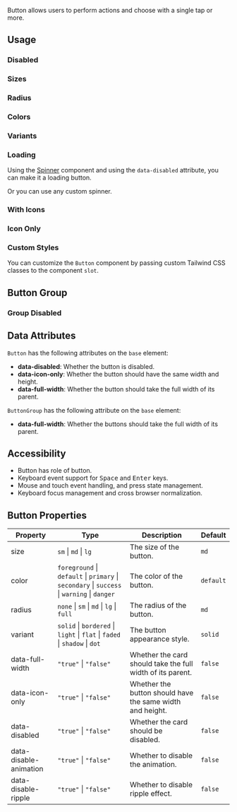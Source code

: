 
Button allows users to perform actions and choose with a single tap or more.

## Usage

<CodeDemo code={buttonContent.usage} />

### Disabled

<CodeDemo code={buttonContent.disabled} />

### Sizes

<CodeDemo code={buttonContent.sizes} />

### Radius

<CodeDemo code={buttonContent.radius} />

### Colors

<CodeDemo code={buttonContent.colors} />

### Variants

<CodeDemo code={buttonContent.variants} />

### Loading

Using the [Spinner](/docs/components/spinner) component and using the `data-disabled` attribute, you can make it a loading button.

<CodeDemo code={buttonContent.loading.basic} />

Or you can use any custom spinner.

<CodeDemo code={buttonContent.loading.custom} />

### With Icons

<CodeDemo code={buttonContent.withIcons} />

### Icon Only

<CodeDemo code={buttonContent.iconOnly} />

### Custom Styles

You can customize the `Button` component by passing custom Tailwind CSS classes to the component `slot`.

<CodeDemo code={buttonContent.customStyles} />

## Button Group

<CodeDemo code={buttonContent.group} />

### Group Disabled

<CodeDemo code={buttonContent.groupDisabled} />

## Data Attributes

`Button` has the following attributes on the `base` element:

-   **data-disabled**: Whether the button is disabled.
-   **data-icon-only**: Whether the button should have the same width and height.
-   **data-full-width**: Whether the button should take the full width of its parent.

`ButtonGroup` has the following attribute on the `base` element:

-   **data-full-width**: Whether the buttons should take the full width of its parent.

## Accessibility

-   Button has role of button.
-   Keyboard event support for <Kbd>Space</Kbd> and <Kbd>Enter</Kbd> keys.
-   Mouse and touch event handling, and press state management.
-   Keyboard focus management and cross browser normalization.

## Button Properties

| Property               | Type                                                                                        | Description                                                | Default   |
| ---------------------- | ------------------------------------------------------------------------------------------- | ---------------------------------------------------------- | --------- |
| size                   | `sm` \| `md` \| `lg`                                                                        | The size of the button.                                    | `md`      |
| color                  | `foreground` \| `default` \| `primary` \| `secondary` \| `success` \| `warning` \| `danger` | The color of the button.                                   | `default` |
| radius                 | `none` \| `sm` \| `md` \| `lg` \| `full`                                                    | The radius of the button.                                  | `md`      |
| variant                | `solid` \| `bordered` \| `light` \| `flat` \| `faded` \| `shadow` \| `dot`                  | The button appearance style.                               | `solid`   |
| data-full-width        | `"true"` \| `"false"`                                                                       | Whether the card should take the full width of its parent. | `false`   |
| data-icon-only         | `"true"` \| `"false"`                                                                       | Whether the button should have the same width and height.  | `false`   |
| data-disabled          | `"true"` \| `"false"`                                                                       | Whether the card should be disabled.                       | `false`   |
| data-disable-animation | `"true"` \| `"false"`                                                                       | Whether to disable the animation.                          | `false`   |
| data-disable-ripple    | `"true"` \| `"false"`                                                                       | Whether to disable ripple effect.                          | `false`   |
